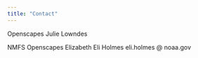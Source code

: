 ```yaml
---
title: "Contact"
---
```


Openscapes
Julie Lowndes


NMFS Openscapes
Elizabeth Eli Holmes
eli.holmes @ noaa.gov